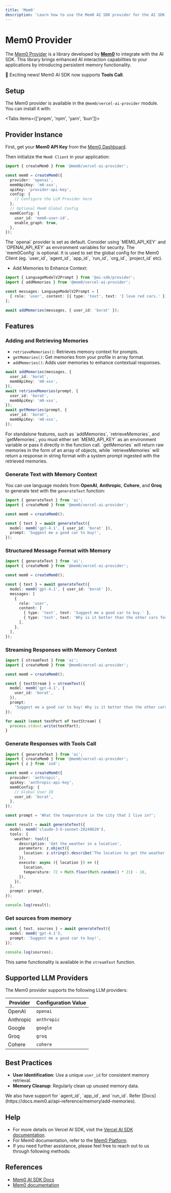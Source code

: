 ```yaml
---
title: 'Mem0'
description: 'Learn how to use the Mem0 AI SDK provider for the AI SDK.'
---
```


# Mem0 Provider

The [Mem0 Provider](https://github.com/mem0ai/mem0/tree/main/vercel-ai-sdk) is a library developed by [**Mem0**](https://mem0.ai)
to integrate with the AI SDK.
This library brings enhanced AI interaction capabilities to your applications by introducing persistent memory functionality.

<Note type="info">
  🎉 Exciting news! Mem0 AI SDK now supports <strong>Tools Call</strong>.
</Note>

## Setup

The Mem0 provider is available in the `@mem0/vercel-ai-provider` module. You can install it with:

<Tabs items={['pnpm', 'npm', 'yarn', 'bun']}>
  <Tab>
    <Snippet text="pnpm add @mem0/vercel-ai-provider" dark />
  </Tab>
  <Tab>
    <Snippet text="npm install @mem0/vercel-ai-provider" dark />
  </Tab>
  <Tab>
    <Snippet text="yarn add @mem0/vercel-ai-provider" dark />
  </Tab>
  <Tab>
    <Snippet text="bun add @mem0/vercel-ai-provider" dark />
  </Tab>
</Tabs>

## Provider Instance

First, get your **Mem0 API Key** from the [Mem0 Dashboard](https://app.mem0.ai/dashboard/api-keys).

Then initialize the `Mem0 Client` in your application:

```ts
import { createMem0 } from '@mem0/vercel-ai-provider';

const mem0 = createMem0({
  provider: 'openai',
  mem0ApiKey: 'm0-xxx',
  apiKey: 'provider-api-key',
  config: {
    // Configure the LLM Provider here
  },
  // Optional Mem0 Global Config
  mem0Config: {
    user_id: 'mem0-user-id',
    enable_graph: true,
  },
});
```

<Note>
  The `openai` provider is set as default. Consider using `MEM0_API_KEY` and
  `OPENAI_API_KEY` as environment variables for security.
</Note>

<Note>
  The `mem0Config` is optional. It is used to set the global config for the Mem0
  Client (eg. `user_id`, `agent_id`, `app_id`, `run_id`, `org_id`, `project_id`
  etc).
</Note>

- Add Memories to Enhance Context:

```ts
import { LanguageModelV2Prompt } from '@ai-sdk/provider';
import { addMemories } from '@mem0/vercel-ai-provider';

const messages: LanguageModelV2Prompt = [
  { role: 'user', content: [{ type: 'text', text: 'I love red cars.' }] },
];

await addMemories(messages, { user_id: 'borat' });
```

## Features

### Adding and Retrieving Memories

- `retrieveMemories()`: Retrieves memory context for prompts.
- `getMemories()`: Get memories from your profile in array format.
- `addMemories()`: Adds user memories to enhance contextual responses.

```ts
await addMemories(messages, {
  user_id: 'borat',
  mem0ApiKey: 'm0-xxx',
});
await retrieveMemories(prompt, {
  user_id: 'borat',
  mem0ApiKey: 'm0-xxx',
});
await getMemories(prompt, {
  user_id: 'borat',
  mem0ApiKey: 'm0-xxx',
});
```

<Note>
  For standalone features, such as `addMemories`, `retrieveMemories`, and
  `getMemories`, you must either set `MEM0_API_KEY` as an environment variable
  or pass it directly in the function call.
</Note>

<Note>
  `getMemories` will return raw memories in the form of an array of objects,
  while `retrieveMemories` will return a response in string format with a system
  prompt ingested with the retrieved memories.
</Note>

### Generate Text with Memory Context

You can use language models from **OpenAI**, **Anthropic**, **Cohere**, and **Groq** to generate text with the `generateText` function:

```ts
import { generateText } from 'ai';
import { createMem0 } from '@mem0/vercel-ai-provider';

const mem0 = createMem0();

const { text } = await generateText({
  model: mem0('gpt-4.1', { user_id: 'borat' }),
  prompt: 'Suggest me a good car to buy!',
});
```

### Structured Message Format with Memory

```ts
import { generateText } from 'ai';
import { createMem0 } from '@mem0/vercel-ai-provider';

const mem0 = createMem0();

const { text } = await generateText({
  model: mem0('gpt-4.1', { user_id: 'borat' }),
  messages: [
    {
      role: 'user',
      content: [
        { type: 'text', text: 'Suggest me a good car to buy.' },
        { type: 'text', text: 'Why is it better than the other cars for me?' },
      ],
    },
  ],
});
```

### Streaming Responses with Memory Context

```ts
import { streamText } from 'ai';
import { createMem0 } from '@mem0/vercel-ai-provider';

const mem0 = createMem0();

const { textStream } = streamText({
  model: mem0('gpt-4.1', {
    user_id: 'borat',
  }),
  prompt:
    'Suggest me a good car to buy! Why is it better than the other cars for me? Give options for every price range.',
});

for await (const textPart of textStream) {
  process.stdout.write(textPart);
}
```

### Generate Responses with Tools Call

```ts
import { generateText } from 'ai';
import { createMem0 } from '@mem0/vercel-ai-provider';
import { z } from 'zod';

const mem0 = createMem0({
  provider: 'anthropic',
  apiKey: 'anthropic-api-key',
  mem0Config: {
    // Global User ID
    user_id: 'borat',
  },
});

const prompt = 'What the temperature in the city that I live in?';

const result = await generateText({
  model: mem0('claude-3-5-sonnet-20240620'),
  tools: {
    weather: tool({
      description: 'Get the weather in a location',
      parameters: z.object({
        location: z.string().describe('The location to get the weather for'),
      }),
      execute: async ({ location }) => ({
        location,
        temperature: 72 + Math.floor(Math.random() * 21) - 10,
      }),
    }),
  },
  prompt: prompt,
});

console.log(result);
```

### Get sources from memory

```ts
const { text, sources } = await generateText({
  model: mem0('gpt-4.1'),
  prompt: 'Suggest me a good car to buy!',
});

console.log(sources);
```

This same functionality is available in the `streamText` function.

## Supported LLM Providers

The Mem0 provider supports the following LLM providers:

| Provider  | Configuration Value |
| --------- | ------------------- |
| OpenAI    | `openai`            |
| Anthropic | `anthropic`         |
| Google    | `google`            |
| Groq      | `groq`              |
| Cohere    | `cohere`            |

## Best Practices

- **User Identification**: Use a unique `user_id` for consistent memory retrieval.
- **Memory Cleanup**: Regularly clean up unused memory data.

<Note>
  We also have support for `agent_id`, `app_id`, and `run_id`. Refer
  [Docs](https://docs.mem0.ai/api-reference/memory/add-memories).
</Note>

## Help

- For more details on Vercel AI SDK, visit the [Vercel AI SDK documentation](/docs/introduction).
- For Mem0 documentation, refer to the [Mem0 Platform](https://app.mem0.ai/).
- If you need further assistance, please feel free to reach out to us through following methods:

## References

- [Mem0 AI SDK Docs](https://docs.mem0.ai/integrations/vercel-ai-sdk#getting-started)
- [Mem0 documentation](https://docs.mem0.ai)
